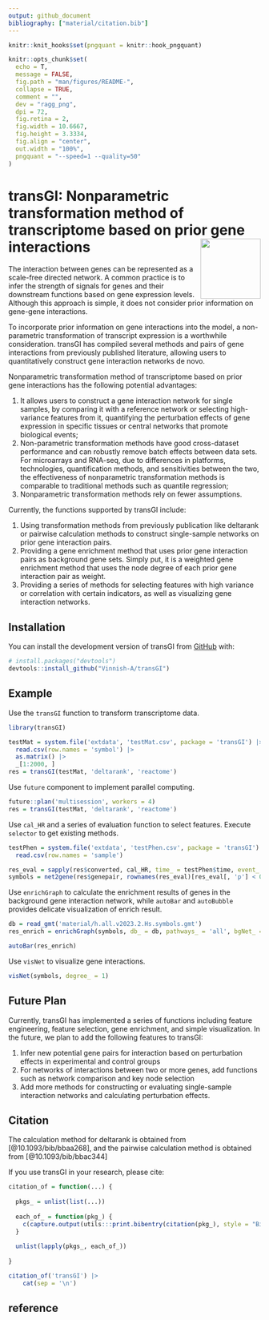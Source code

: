 ```yaml
---
output: github_document
bibliography: ["material/citation.bib"]
---
```


```r
knitr::knit_hooks$set(pngquant = knitr::hook_pngquant)

knitr::opts_chunk$set(
  echo = T,
  message = FALSE, 
  fig.path = "man/figures/README-",
  collapse = TRUE,
  comment = "",
  dev = "ragg_png",
  dpi = 72,
  fig.retina = 2,
  fig.width = 10.6667,
  fig.height = 3.3334,
  fig.align = "center",
  out.width = "100%",
  pngquant = "--speed=1 --quality=50"
)
```

# transGI: Nonparametric transformation method of transcriptome based on prior gene interactions <img src="man/figures/transGI.png" align="right" width="120" />

The interaction between genes can be represented as a scale-free directed network. A common practice is to infer the strength of signals for genes and their downstream functions based on gene expression levels. Although this approach is simple, it does not consider prior information on gene-gene interactions. 

To incorporate prior information on gene interactions into the model, a non-parametric transformation of transcript expression is a worthwhile consideration. transGI has compiled several methods and pairs of gene interactions from previously published literature, allowing users to quantitatively construct gene interaction networks de novo.

Nonparametric transformation method of transcriptome based on prior gene interactions has the following potential advantages: 

1. It allows users to construct a gene interaction network for single samples, by comparing it with a reference network or selecting high-variance features from it, quantifying the perturbation effects of gene expression in specific tissues or central networks that promote biological events; 
2. Non-parametric transformation methods have good cross-dataset performance and can robustly remove batch effects between data sets. For microarrays and RNA-seq, due to differences in platforms, technologies, quantification methods, and sensitivities between the two, the effectiveness of nonparametric transformation methods is comparable to traditional methods such as quantile regression; 
3. Nonparametric transformation methods rely on fewer assumptions.

Currently, the functions supported by transGI include:

1. Using transformation methods from previously publication like deltarank or pairwise calculation methods to construct single-sample networks on prior gene interaction pairs.
2. Providing a gene enrichment method that uses prior gene interaction pairs as background gene sets. Simply put, it is a weighted gene enrichment method that uses the node degree of each prior gene interaction pair as weight.
3. Providing a series of methods for selecting features with high variance or correlation with certain indicators, as well as visualizing gene interaction networks.

## Installation

You can install the development version of transGI from [GitHub](https://github.com/) with:

``` r
# install.packages("devtools")
devtools::install_github("Vinnish-A/transGI")
```

## Example

Use the `transGI` function to transform transcriptome data.

```r
library(transGI)

testMat = system.file('extdata', 'testMat.csv', package = 'transGI') |>
  read.csv(row.names = 'symbol') |>
  as.matrix() |> 
  _[1:2000, ]
res = transGI(testMat, 'deltarank', 'reactome')
```

Use `future` component to implement parallel computing.

```r
future::plan('multisession', workers = 4)
res = transGI(testMat, 'deltarank', 'reactome')
```

Use `cal_HR` and a series of evaluation function to select features. Execute `selector` to get existing methods.

```r
testPhen = system.file('extdata', 'testPhen.csv', package = 'transGI') |>
  read.csv(row.names = 'sample')

res_eval = sapply(res$converted, cal_HR, time_ = testPhen$time, event_ = testPhen$event) |> t()
symbols = net2gene(res$genepair, rownames(res_eval)[res_eval[, 'p'] < 0.05])
```

Use `enrichGraph` to calculate the enrichment results of genes in the background gene interaction network, while `autoBar` and `autoBubble` provides delicate visualization of enrich result. 

```r
db = read_gmt('material/h.all.v2023.2.Hs.symbols.gmt')
res_enrich = enrichGraph(symbols, db_ = db, pathways_ = 'all', bgNet_ = 'reactome')

autoBar(res_enrich)
```

Use `visNet` to visualize gene interactions.

```r
visNet(symbols, degree_ = 1)
```

## Future Plan

Currently, transGI has implemented a series of functions including feature engineering, feature selection, gene enrichment, and simple visualization. In the future, we plan to add the following features to transGI:

1. Infer new potential gene pairs for interaction based on perturbation effects in experimental and control groups
2. For networks of interactions between two or more genes, add functions such as network comparison and key node selection
3. Add more methods for constructing or evaluating single-sample interaction networks and calculating perturbation effects.

## Citation

The calculation method for deltarank is obtained from [@10.1093/bib/bbaa268], and the pairwise calculation method is obtained from [@10.1093/bib/bbac344]

If you use transGI in your research, please cite:

```r
citation_of = function(...) {
  
  pkgs_ = unlist(list(...))
  
  each_of_ = function(pkg_) {
    c(capture.output(utils:::print.bibentry(citation(pkg_), style = "Bibtex")), "")
  }
  
  unlist(lapply(pkgs_, each_of_))
  
}

citation_of('transGI') |> 
    cat(sep = '\n')
```

## reference
